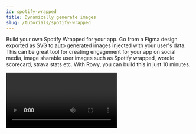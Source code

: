 ```yaml
---
id: spotify-wrapped
title: Dynamically generate images
slug: /tutorials/spotify-wrapped
---
```



Build your own Spotify Wrapped for your app. Go from a Figma design exported as
SVG to auto generated images injected with your user's data. This can be great
tool for creating engagement for your app on social media, image sharable user
images such as Spotify wrapped, wordle scorecard, strava stats etc. With Rowy,
you can build this in just 10 minutes.

<Video url="https://www.youtube.com/watch?v=nA4tj1NT3ZM" />

## What you’ll need

- If you don't have a Rowy account, [create one](https://rowy.app) first and then create a new project.
- [Create a table](https://docs.rowy.io/how-to/create-table) containing the user
  data to be injected into the image template. This can be simple like
  [this demo table](https://demo.rowy.io/table/wordgameWrapped).
- Design an image template in Figma, like this:
  ![Wordgame Wrapped template](./assets/wordgame-template.png)

## Step 1: Export and test the SVG

We’re using SVG because it encodes designs in plain text, and that can be really
easily manipulated to add the user’s data.

Export your template as an SVG, making sure to de-select Outline Text so we can
edit the text later. If you have text that stays static, right-click the text
layer and click Outline stroke. This means we won’t have to worry about finding
the fonts for those layers later.

![Figma export SVG window](./assets/figma-export-svg.png)

Open the SVG file in a browser. We’ll be using
[Puppeteer](https://github.com/puppeteer/puppeteer), which runs a headless
version of Chrome, to render the SVG later, so a browser can accurately preview
how it will look.

![SVG template opened in browser with fallback fonts](./assets/wordgame-template-browser-1.png)

Your design likely uses custom fonts, so we’ll need to display them correctly.
Since we’re using a browser to render this and SVG supports CSS, we can use web
fonts. Open your SVG in a text editor like VS Code.

This design uses [Archivo](https://fonts.google.com/specimen/Archivo) from
Google Fonts, so we can copy the code snippet they provide. Add it to the SVG
file, right after the opening `<svg ... >` tag.

![Google Fonts export screenshot](./assets/google-fonts-export.png)

You’ll need to modify the URL to remove everything after the `&` character to
make it display:

```html
<style>
  @import url("https://fonts.googleapis.com/css2?family=Archivo:wght@700");
</style>
```

Here’s how it looks with all the fonts available:

![SVG template opened in browser with correct fonts](./assets/wordgame-template-browser-2.png)

## Step 2: Add variables to the SVG

We’re going to do a basic
[string replacement](https://developer.mozilla.org/en-US/docs/Web/JavaScript/Reference/Global_Objects/String/replace)
to inject user data into the design. Let’s change the text now to make it easier
to find and replace later.

In your text editor, find the `0.01%` text and replace it with your variable’s
name. I’m using a double curly brace syntax common in email templates:
`{{percentile}}`.

When you reload the SVG in your browser, you should see it appear.

![SVG template with misaligned text](./assets/wordgame-template-browser-3.png)

It looks like our text is misaligned. We want it to be centered right in the
middle of the screen. SVG has a `[text-anchor`
attribute](https://developer.mozilla.org/en-US/docs/Web/SVG/Attribute/text-anchor)
that does this. Let’s add the attribute `text-anchor="middle"` to that `text`
element we just edited.

![SVG template with misaligned text](./assets/wordgame-template-browser-4.png)

That still doesn’t look aligned correctly. It looks like it’s being centered
from the point where the left edge of the `0` character was before. We need to
get the midpoint of the text element.

![Annotated screenshot showing correct alignment of text and associated coordinates](./assets/wordgame-template-text-alignment.png)

Let’s go back to Figma and get the coordinates. To get the midpoint, we need to
add half the width (368 / 2) to the X coordinate (357). So the correct anchor
point is X = 541. Let’s edit the `x=" … "` attribute in the corresponding
`tspan` element with this value.

Now that it’s aligned, we need to do the same for the rest of the variables.

We should also edit the bars’ `width` attributes so we can change them based on
the actual data: `<rect x="125" y="398" width="{{guessWidth1}}”`

![SVG template with aligned replaceable text](./assets/wordgame-template-browser-5.png)

The SVG will look a bit odd in your browser, so you can close the tab. Make sure
you save your SVG file!

## Step 3: Create a derivative column

Back in your Rowy table, add a new
[Derivative column](https://docs.rowy.io/field-types/derivative). This field
type runs a cloud function that you write whenever specific fields in a row are
updated. We can use this to generate a new image when the stats change.

Set the Listener fields to the fields that contain the data we want in the
image. And set the Output field type to Image to be displayed as a thumbnail in
the table.

![Screenshot of Derivative column settings for Listener fields and Output field type](./assets/derivative-settings.png)

In the Derivative script, we’ll write some JavaScript code. This will be run in
an `async` function using Node.js when it’s deployed. Let’s store the SVG code
in a string variable:

```tsx
const source = `<svg
...
</svg>
`;
```

Then, we can create a new string, replacing the placeholders we added in the
previous step with the row’s data. This is available in the `row` object, with
each field key being a property of that object.

```tsx
const replaced = source
  .replace("{{percentile}}", `${row.percentile.toFixed(2)}%`)
  .replace("{{streak}}", row.streak.toString());
```

Repeat this for all of the variables. Make sure to convert any numbers to
strings to prevent errors.

We can then perform the calculations for the bar widths. These will be
proportional to the largest number in the data set of guess distributions. Here
are the calculations:

```tsx
const maxGuess = Math.max(
  row.guessDistribution1,
  row.guessDistribution2,
  row.guessDistribution3,
  row.guessDistribution4,
  row.guessDistribution5,
  row.guessDistribution6
);

...

// 846 is the max width of the bar, based on the Figma design
.replace("{{guessWidth1}}", (row.guessDistribution1 / maxGuess * 846).toString())
```

## Step 4: Generate and upload the image

Next, let’s convert this to an image. We’re using the
`[convert-svg-to-png](https://www.npmjs.com/package/convert-svg-to-png)` NPM
package, which uses Puppeteer.

```tsx
const { convert } = require("convert-svg-to-png");

...

const image = await convert(Buffer.from(replaced));
```

It returns a PNG as a buffer, stored in the `image` constant. We can then upload
this to Firebase Storage using this code:

```tsx
const bucket = storage.bucket();
const fileName = `${ref.id}.png`;
const file = bucket.file(`dynamicImages/${ref.id}/generated/${fileName}`);
const uuid = require("uuid");
const token = uuid.v4();
await file.save(image, {
  metadata: {
    contentType: "image/png",
    metadata: { firebaseStorageDownloadTokens: token },
  },
});
```

Then, let’s store the URL to that image as the value of the derivative field in
the row. This allows Rowy to display a thumbnail.

```tsx
return [
  {
    downloadURL: `https://firebasestorage.googleapis.com/v0/b/${
      bucket.name
    }/o/${encodeURIComponent(file.name)}?alt=media&token=${token}`,
    name: fileName,
    type: "image/png",
    lastModifiedTS: new Date(),
  },
];
```

Our derivative script is complete! Click the Update button, then click Deploy in
the following popup. (It may take a second or two to appear.)

![Screenshot of Derivative field deploy modal](./assets/derivative-deploy.png)

## Step 5: Increase RAM allocation

Next, we’ll need to increase the RAM allocation for the cloud function we just
deployed. By default, it’s set to 256 MB, but this isn’t enough to run Chromium.

Open the Google Cloud Console to the
[Cloud Functions page](https://console.cloud.google.com/functions/list) and find
the function you just deployed it should start with `R-` and match the
collection name of the table. Go to that function’s page.

On the top of the screen, click Edit.

![Screenshot of Google Cloud Console UI](./assets/cloud-function-edit-1.png)

Scroll down to Runtime, build, connections and security settings and expand the
section.

Increase the Memory allocated to at least 1 GB.

![Screenshot of Google Cloud Console UI](./assets/cloud-function-edit-2.png)

Click Next at the bottom of the screen.

![Screenshot of Google Cloud Console UI](./assets/cloud-function-edit-3.png)

Then, you’ll see the code that’s deployed in your cloud function. When you
deploy any function on Rowy, it will be in your Google Cloud or Firebase
project, so you have full access and flexibility.

Click Deploy at the bottom of the screen and wait until it’s done. It should
take less than five minutes.

![Screenshot of Google Cloud Console UI](./assets/cloud-function-edit-4.png)

Once it’s done, your cloud function will generate images based on data in the
row!

## Demo

Here’s a demo table that runs the same cloud function above. When you click Add
row, it generates random numbers to populate the row. It then generates an image
with a random color scheme.

[Open in a new tab &UpperRightArrow;](https://demo.rowy.io/table/wordgameWrapped)

<div
  dangerouslySetInnerHTML={{
    __html:
      "<iframe src='https://demo.rowy.io/table/wordgameWrapped?templatePreview=true' width='100%' height='500px'/>",
  }}
/>
